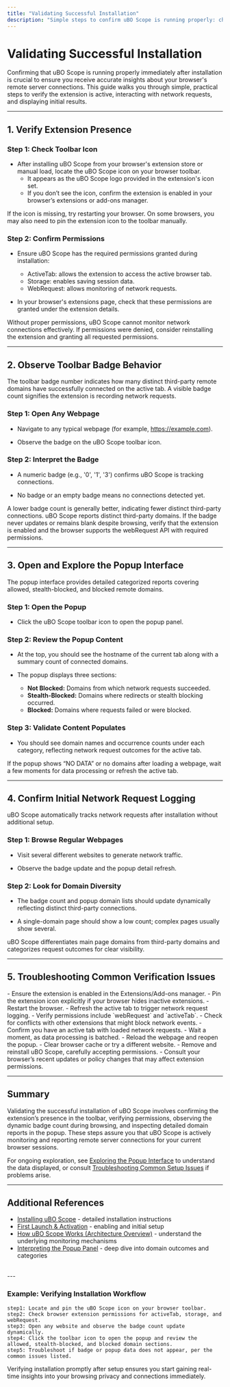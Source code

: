```yaml
---
title: "Validating Successful Installation"
description: "Simple steps to confirm uBO Scope is running properly: checking the toolbar badge, opening the popup, and observing initial network requests. Ensures users see immediate results."
---
```


# Validating Successful Installation

Confirming that uBO Scope is running properly immediately after installation is crucial to ensure you receive accurate insights about your browser's remote server connections. This guide walks you through simple, practical steps to verify the extension is active, interacting with network requests, and displaying initial results.

---

## 1. Verify Extension Presence

### Step 1: Check Toolbar Icon

- After installing uBO Scope from your browser's extension store or manual load, locate the uBO Scope icon on your browser toolbar. 
  - It appears as the uBO Scope logo provided in the extension's icon set.
  - If you don’t see the icon, confirm the extension is enabled in your browser’s extensions or add-ons manager.

<Tip>
If the icon is missing, try restarting your browser. On some browsers, you may also need to pin the extension icon to the toolbar manually.
</Tip>

### Step 2: Confirm Permissions

- Ensure uBO Scope has the required permissions granted during installation:
  - ActiveTab: allows the extension to access the active browser tab.
  - Storage: enables saving session data.
  - WebRequest: allows monitoring of network requests.

- In your browser's extensions page, check that these permissions are granted under the extension details.

<Warning>
Without proper permissions, uBO Scope cannot monitor network connections effectively. If permissions were denied, consider reinstalling the extension and granting all requested permissions.
</Warning>

---

## 2. Observe Toolbar Badge Behavior

The toolbar badge number indicates how many distinct third-party remote domains have successfully connected on the active tab. A visible badge count signifies the extension is recording network requests.

### Step 1: Open Any Webpage

- Navigate to any typical webpage (for example, https://example.com).

- Observe the badge on the uBO Scope toolbar icon.

### Step 2: Interpret the Badge

- A numeric badge (e.g., '0', '1', '3') confirms uBO Scope is tracking connections.

- No badge or an empty badge means no connections detected yet.

<Note>
A lower badge count is generally better, indicating fewer distinct third-party connections. uBO Scope reports distinct third-party domains.
</Note>

<Warning>
If the badge never updates or remains blank despite browsing, verify that the extension is enabled and the browser supports the webRequest API with required permissions.
</Warning>

---

## 3. Open and Explore the Popup Interface

The popup interface provides detailed categorized reports covering allowed, stealth-blocked, and blocked remote domains.

### Step 1: Open the Popup

- Click the uBO Scope toolbar icon to open the popup panel.

### Step 2: Review the Popup Content

- At the top, you should see the hostname of the current tab along with a summary count of connected domains.

- The popup displays three sections:
  - **Not Blocked:** Domains from which network requests succeeded.
  - **Stealth-Blocked:** Domains where redirects or stealth blocking occurred.
  - **Blocked:** Domains where requests failed or were blocked.

### Step 3: Validate Content Populates

- You should see domain names and occurrence counts under each category, reflecting network request outcomes for the active tab.

<Check>
If the popup shows “NO DATA” or no domains after loading a webpage, wait a few moments for data processing or refresh the active tab.
</Check>

---

## 4. Confirm Initial Network Request Logging

uBO Scope automatically tracks network requests after installation without additional setup.

### Step 1: Browse Regular Webpages

- Visit several different websites to generate network traffic.

- Observe the badge update and the popup detail refresh.

### Step 2: Look for Domain Diversity

- The badge count and popup domain lists should update dynamically reflecting distinct third-party connections.

- A single-domain page should show a low count; complex pages usually show several.

<Note>
uBO Scope differentiates main page domains from third-party domains and categorizes request outcomes for clear visibility.
</Note>

---

## 5. Troubleshooting Common Verification Issues

<AccordionGroup title="Troubleshooting Verification Issues">
<Accordion title="Toolbar Icon Missing or Inactive">
- Ensure the extension is enabled in the Extensions/Add-ons manager.
- Pin the extension icon explicitly if your browser hides inactive extensions.
- Restart the browser.
</Accordion>
<Accordion title="No Badge Count Appears">
- Refresh the active tab to trigger network request logging.
- Verify permissions include `webRequest` and `activeTab`.
- Check for conflicts with other extensions that might block network events.
</Accordion>
<Accordion title="Popup Shows No Data or NO DATA">
- Confirm you have an active tab with loaded network requests.
- Wait a moment, as data processing is batched.
- Reload the webpage and reopen the popup.
- Clear browser cache or try a different website.
</Accordion>
<Accordion title="Permissions Not Granted or Revoked">
- Remove and reinstall uBO Scope, carefully accepting permissions.
- Consult your browser’s recent updates or policy changes that may affect extension permissions.
</Accordion>
</AccordionGroup>

---

## Summary

Validating the successful installation of uBO Scope involves confirming the extension’s presence in the toolbar, verifying permissions, observing the dynamic badge count during browsing, and inspecting detailed domain reports in the popup. These steps assure you that uBO Scope is actively monitoring and reporting remote server connections for your current browser sessions.

For ongoing exploration, see [Exploring the Popup Interface](/getting-started/getting-using/using-popup) to understand the data displayed, or consult [Troubleshooting Common Setup Issues](/getting-started/getting-using/troubleshooting) if problems arise.

---

## Additional References

- [Installing uBO Scope](/getting-started/installation-setup/installing-extension) - detailed installation instructions
- [First Launch & Activation](/getting-started/installation-setup/first-launch) - enabling and initial setup
- [How uBO Scope Works (Architecture Overview)](/overview/core-concepts-and-architecture/how-it-works-architecture) - understand the underlying monitoring mechanisms
- [Interpreting the Popup Panel](/guides/effective-usage/understanding-popup-reports) - deep dive into domain outcomes and categories

<br/>
---

### Example: Verifying Installation Workflow

```steps
step1: Locate and pin the uBO Scope icon on your browser toolbar.
step2: Check browser extension permissions for activeTab, storage, and webRequest.
step3: Open any website and observe the badge count update dynamically.
step4: Click the toolbar icon to open the popup and review the allowed, stealth-blocked, and blocked domain sections.
step5: Troubleshoot if badge or popup data does not appear, per the common issues listed.
```

<Tip>
Verifying installation promptly after setup ensures you start gaining real-time insights into your browsing privacy and connections immediately.
</Tip>